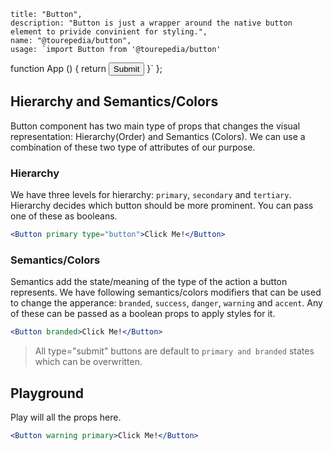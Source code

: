 
    title: "Button",
    description: "Button is just a wrapper around the native button element to privide convinient for styling.",
    name: "@tourepedia/button",
    usage: `import Button from '@tourepedia/button'
function App () {
  return <Button>Submit</Button>
}`
};


## Hierarchy and Semantics/Colors

Button component has two main type of props that changes the visual representation: Hierarchy(Order) and Semantics (Colors). We can use a combination of these two type of attributes of our purpose.

### Hierarchy

We have three levels for hierarchy: `primary`, `secondary` and `tertiary`. Hierarchy decides which button should be more prominent. You can pass one of these as booleans.

```jsx live=true
<Button primary type="button">Click Me!</Button>
```

### Semantics/Colors

Semantics add the state/meaning of the type of the action a button represents. We have following semantics/colors
modifiers that can be used to change the apperance:
`branded`, `success`, `danger`, `warning` and `accent`. Any of these can be passed as a boolean props to apply styles
for it.


```jsx live=true
<Button branded>Click Me!</Button>
```


> All type="submit" buttons are default to `primary and branded` states which can be overwritten.


## Playground

Play will all the props here.

```jsx live=true
<Button warning primary>Click Me!</Button>
```
